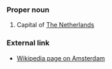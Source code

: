 ===Proper noun===
#Capital of [[The Netherlands]]

===External link===
*[[w:Amsterdam|Wikipedia page on Amsterdam]]